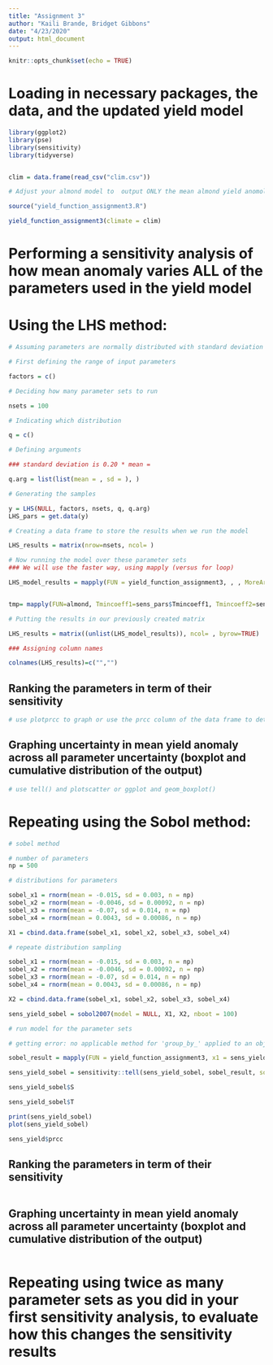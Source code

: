 ```yaml
---
title: "Assignment 3"
author: "Kaili Brande, Bridget Gibbons"
date: "4/23/2020"
output: html_document
---
```


```r
knitr::opts_chunk$set(echo = TRUE)
```

# Loading in necessary packages, the data, and the updated yield model

```r


library(ggplot2)
library(pse)
library(sensitivity)
library(tidyverse)


clim = data.frame(read_csv("clim.csv"))

```

```r

# Adjust your almond model to  output ONLY the mean almond yield anomoly IF the users sets parameter (e.g mean_only = TRUE))

source("yield_function_assignment3.R")

yield_function_assignment3(climate = clim)

```

# Performing a sensitivity analysis of how mean anomaly varies ALL of the parameters used in the yield model 
# Using the LHS method:

```r

# Assuming parameters are normally distributed with standard deviation of 20% mean value

# First defining the range of input parameters

factors = c()

# Deciding how many parameter sets to run

nsets = 100

# Indicating which distribution

q = c()

# Defining arguments

### standard deviation is 0.20 * mean = 

q.arg = list(list(mean = , sd = ), )

# Generating the samples

y = LHS(NULL, factors, nsets, q, q.arg)
LHS_pars = get.data(y)

# Creating a data frame to store the results when we run the model

LHS_results = matrix(nrow=nsets, ncol= )

# Now running the model over these parameter sets
### We will use the faster way, using mapply (versus for loop)

LHS_model_results = mapply(FUN = yield_function_assignment3, , , MoreArgs = list(clim=clim))


tmp= mapply(FUN=almond, Tmincoeff1=sens_pars$Tmincoeff1, Tmincoeff2=sens_pars$Tmincoeff2, MoreArgs=list(clim=clim))

# Putting the results in our previously created matrix

LHS_results = matrix((unlist(LHS_model_results)), ncol= , byrow=TRUE)

### Assigning column names

colnames(LHS_results)=c("","")

```

## Ranking the parameters in term of their sensitivity

```r

# use plotprcc to graph or use the prcc column of the data frame to determine the ranks?

```

## Graphing uncertainty in mean yield anomaly across all parameter uncertainty (boxplot and cumulative distribution of the output)

```r

# use tell() and plotscatter or ggplot and geom_boxplot()

```


# Repeating using the Sobol method:

```r

# sobel method

# number of parameters
np = 500

# distributions for parameters

sobel_x1 = rnorm(mean = -0.015, sd = 0.003, n = np)
sobel_x2 = rnorm(mean = -0.0046, sd = 0.00092, n = np)
sobel_x3 = rnorm(mean = -0.07, sd = 0.014, n = np)
sobel_x4 = rnorm(mean = 0.0043, sd = 0.00086, n = np)

X1 = cbind.data.frame(sobel_x1, sobel_x2, sobel_x3, sobel_x4)

# repeate distribution sampling

sobel_x1 = rnorm(mean = -0.015, sd = 0.003, n = np)
sobel_x2 = rnorm(mean = -0.0046, sd = 0.00092, n = np)
sobel_x3 = rnorm(mean = -0.07, sd = 0.014, n = np)
sobel_x4 = rnorm(mean = 0.0043, sd = 0.00086, n = np)

X2 = cbind.data.frame(sobel_x1, sobel_x2, sobel_x3, sobel_x4)

sens_yield_sobel = sobol2007(model = NULL, X1, X2, nboot = 100)

# run model for the parameter sets

# getting error: no applicable method for 'group_by_' applied to an object of class "c('double', 'numeric')

sobel_result = mapply(FUN = yield_function_assignment3, x1 = sens_yield_sobel$X$sobel_x1, x2 = sens_yield_sobel$X$sobel_x2, x3 = sens_yield_sobel$X$sobel_x3, x4 = sens_yield_sobel$X$sobel_x4, climate = clim)

sens_yield_sobel = sensitivity::tell(sens_yield_sobel, sobel_result, sobel_result.names="ga")

sens_yield_sobel$S

sens_yield_sobel$T

print(sens_yield_sobel)
plot(sens_yield_sobel)

sens_yield$prcc


```

## Ranking the parameters in term of their sensitivity

```r



```

## Graphing uncertainty in mean yield anomaly across all parameter uncertainty (boxplot and cumulative distribution of the output)

```r


```


# Repeating using twice as many parameter sets as you did in your first sensitivity analysis, to evaluate how this changes the sensitivity results

```r


```

## 